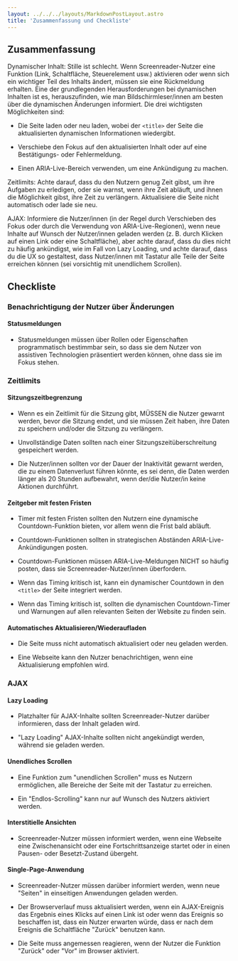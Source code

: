 ```yaml
---
layout: ../../../layouts/MarkdownPostLayout.astro
title: 'Zusammenfassung und Checkliste'
---
```


## Zusammenfassung

Dynamischer Inhalt: Stille ist schlecht. Wenn Screenreader-Nutzer eine Funktion
(Link, Schaltfläche, Steuerelement usw.) aktivieren oder wenn sich ein wichtiger
Teil des Inhalts ändert, müssen sie eine Rückmeldung erhalten. Eine der
grundlegenden Herausforderungen bei dynamischen Inhalten ist es, herauszufinden,
wie man Bildschirmleser/innen am besten über die dynamischen Änderungen informiert.
Die drei wichtigsten Möglichkeiten sind:

- Die Seite laden oder neu laden, wobei der `<title>` der Seite die aktualisierten
  dynamischen Informationen wiedergibt.

- Verschiebe den Fokus auf den aktualisierten Inhalt oder auf eine Bestätigungs-
  oder Fehlermeldung.

- Einen ARIA-Live-Bereich verwenden, um eine Ankündigung zu machen.

Zeitlimits: Achte darauf, dass du den Nutzern genug Zeit gibst, um ihre Aufgaben
zu erledigen, oder sie warnst, wenn ihre Zeit abläuft, und ihnen die Möglichkeit
gibst, ihre Zeit zu verlängern. Aktualisiere die Seite nicht automatisch oder
lade sie neu.

AJAX: Informiere die Nutzer/innen (in der Regel durch Verschieben des Fokus oder
durch die Verwendung von ARIA-Live-Regionen), wenn neue Inhalte auf Wunsch der
Nutzer/innen geladen werden (z. B. durch Klicken auf einen Link oder eine
Schaltfläche), aber achte darauf, dass du dies nicht zu häufig ankündigst, wie im
Fall von Lazy Loading, und achte darauf, dass du die UX so gestaltest, dass
Nutzer/innen mit Tastatur alle Teile der Seite erreichen können (sei vorsichtig
mit unendlichem Scrollen).

## Checkliste

### Benachrichtigung der Nutzer über Änderungen

#### Statusmeldungen

- Statusmeldungen müssen über Rollen oder Eigenschaften programmatisch bestimmbar
  sein, so dass sie dem Nutzer von assistiven Technologien präsentiert werden können,
  ohne dass sie im Fokus stehen.

### Zeitlimits

#### Sitzungszeitbegrenzung

- Wenn es ein Zeitlimit für die Sitzung gibt, MÜSSEN die Nutzer gewarnt werden,
  bevor die Sitzung endet, und sie müssen Zeit haben, ihre Daten zu speichern
  und/oder die Sitzung zu verlängern.

- Unvollständige Daten sollten nach einer Sitzungszeitüberschreitung gespeichert
  werden.

- Die Nutzer/innen sollten vor der Dauer der Inaktivität gewarnt werden, die zu
  einem Datenverlust führen könnte, es sei denn, die Daten werden länger als 20
  Stunden aufbewahrt, wenn der/die Nutzer/in keine Aktionen durchführt.

#### Zeitgeber mit festen Fristen

- Timer mit festen Fristen sollten den Nutzern eine dynamische Countdown-Funktion
  bieten, vor allem wenn die Frist bald abläuft.

- Countdown-Funktionen sollten in strategischen Abständen ARIA-Live-Ankündigungen
  posten.

- Countdown-Funktionen müssen ARIA-Live-Meldungen NICHT so häufig posten, dass
  sie Screenreader-Nutzer/innen überfordern.

- Wenn das Timing kritisch ist, kann ein dynamischer Countdown in den `<title>`
  der Seite integriert werden.

- Wenn das Timing kritisch ist, sollten die dynamischen Countdown-Timer und
  Warnungen auf allen relevanten Seiten der Website zu finden sein.

#### Automatisches Aktualisieren/Wiederaufladen

- Die Seite muss nicht automatisch aktualisiert oder neu geladen werden.

- Eine Webseite kann den Nutzer benachrichtigen, wenn eine Aktualisierung
  empfohlen wird.

### AJAX

#### Lazy Loading

- Platzhalter für AJAX-Inhalte sollten Screenreader-Nutzer darüber informieren,
  dass der Inhalt geladen wird.

- "Lazy Loading" AJAX-Inhalte sollten nicht angekündigt werden, während sie
  geladen werden.

#### Unendliches Scrollen

- Eine Funktion zum "unendlichen Scrollen" muss es Nutzern ermöglichen, alle
  Bereiche der Seite mit der Tastatur zu erreichen.

- Ein "Endlos-Scrolling" kann nur auf Wunsch des Nutzers aktiviert werden.

#### Interstitielle Ansichten

- Screenreader-Nutzer müssen informiert werden, wenn eine Webseite eine
  Zwischenansicht oder eine Fortschrittsanzeige startet oder in einen Pausen-
  oder Besetzt-Zustand übergeht.

#### Single-Page-Anwendung

- Screenreader-Nutzer müssen darüber informiert werden, wenn neue "Seiten" in
  einseitigen Anwendungen geladen werden.

- Der Browserverlauf muss aktualisiert werden, wenn ein AJAX-Ereignis das
  Ergebnis eines Klicks auf einen Link ist oder wenn das Ereignis so beschaffen
  ist, dass ein Nutzer erwarten würde, dass er nach dem Ereignis die Schaltfläche
  "Zurück" benutzen kann.

- Die Seite muss angemessen reagieren, wenn der Nutzer die Funktion "Zurück"
  oder "Vor" im Browser aktiviert.
